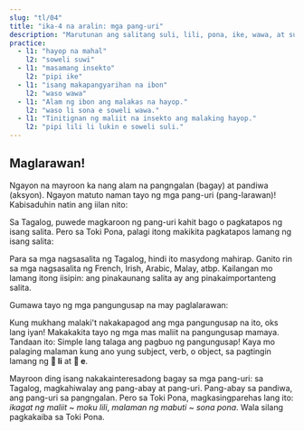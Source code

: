 ```yaml
---
slug: "tl/04"
title: "ika-4 na aralin: mga pang-uri"
description: "Marutunan ang salitang suli, lili, pona, ike, wawa, at suwi!"
practice:
  - l1: "hayop na mahal"
    l2: "soweli suwi"
  - l1: "masamang insekto"
    l2: "pipi ike"
  - l1: "isang makapangyarihan na ibon"
    l2: "waso wawa"
  - l1: "Alam ng ibon ang malakas na hayop."
    l2: "waso li sona e soweli wawa."
  - l1: "Tinitignan ng maliit na insekto ang malaking hayop."
    l2: "pipi lili li lukin e soweli suli."
---
```



## Maglarawan!

Ngayon na mayroon ka nang alam na pangngalan (bagay) at pandiwa (aksyon). Ngayon matuto naman tayo ng mga pang-uri (pang-larawan)!  
Kabisaduhin natin ang iilan nito:

<List>
  <Word sl="suli" m="malaki, importante" />
  <Word sl="lili" m="maliit, hindi matanda" />
  <Word sl="pona" m="mabuti, mabait" />
  <Word sl="ike" m="masama, pangit" />
  <Word sl="wawa" m="makapangyarihan, malakas, matibay" />
  <Word sl="sona" m="makatarungan, nakakaalam" />
  <Word sl="suwi" m="maganda, guwapo, matamis, cute" />
</List>

Sa Tagalog, puwede magkaroon ng pang-uri kahit bago o pagkatapos ng isang salita. Pero sa Toki Pona, palagi itong makikita pagkatapos lamang ng isang salita:

<List>
  <Word sl="soweli suli" m="malaking hayop" />
  <Word sl="pipi lili" m="maliit na insekto" />
  <Word sl="waso suwi" m="magandang ibon" />
</List>

Para sa mga nagsasalita ng Tagalog, hindi ito masydong mahirap. Ganito rin sa mga nagsasalita ng French, Irish, Arabic, Malay, atbp. Kailangan mo lamang itong iisipin: ang pinakaunang salita ay ang pinakaimportanteng salita.

Gumawa tayo ng mga pangungusap na may paglalarawan:

<List>
  <Sentence
    sl="waso li lukin e soweli suwi."
    m="Nakikita ng ibon ang cute na hayop."
  />
  <Sentence
    sl="soweli wawa li moku e kasi suli."
    m="Kinakain ng malakas na hayop ang malaking halaman."
  />
  <Sentence
    sl="pipi ike li moku lili e soweli."
    m="Kinakain ng konti ng masamang insekto ang hayop."
  />
  <Sentence
    sl="waso sona li sona pona e pipi."
    m="Mabuting nakakaalam ng insekto ang makatarungang ibon."
  />
</List>

Kung mukhang malaki't nakakapagod ang mga pangungusap na ito, oks lang iyan! Makakakita tayo ng mga mas maliit na pangungusap mamaya. Tandaan ito: Simple lang talaga ang pagbuo ng pangungusap! Kaya mo palaging malaman kung ano yung subject, verb, o object, sa pagtingin lamang ng **󱤧 li** at **󱤉 e**.

Mayroon ding isang nakakainteresadong bagay sa mga pang-uri: sa Tagalog, magkahiwalay ang pang-abay at pang-uri. Pang-abay sa pandiwa, ang pang-uri sa pangngalan. Pero sa Toki Pona, magkasingparehas lang ito: _ikagat ng maliit_ ~ _moku lili_, _malaman ng mabuti_ ~ _sona pona_. Wala silang pagkakaiba sa Toki Pona.

<Practice exercises={frontmatter.practice} client:load />
